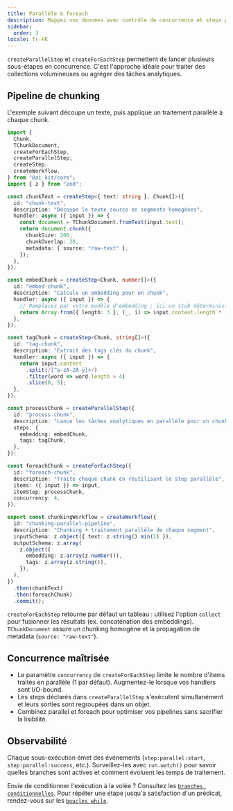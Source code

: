 ```yaml
---
title: Parallèle & foreach
description: Mappez vos données avec contrôle de concurrence et steps parallèles.
sidebar:
  order: 3
locale: fr-FR
---
```


`createParallelStep` et `createForEachStep` permettent de lancer plusieurs sous-étapes en concurrence. C'est l'approche idéale pour traiter des collections volumineuses ou agréger des tâches analytiques.

## Pipeline de chunking

L'exemple suivant découpe un texte, puis applique un traitement parallèle à chaque chunk.

```ts
import {
  Chunk,
  TChunkDocument,
  createForEachStep,
  createParallelStep,
  createStep,
  createWorkflow,
} from "@ai_kit/core";
import { z } from "zod";

const chunkText = createStep<{ text: string }, Chunk[]>({
  id: "chunk-text",
  description: "Découpe le texte source en segments homogènes",
  handler: async ({ input }) => {
    const document = TChunkDocument.fromText(input.text);
    return document.chunk({
      chunkSize: 200,
      chunkOverlap: 20,
      metadata: { source: "raw-text" },
    });
  },
});

const embedChunk = createStep<Chunk, number[]>({
  id: "embed-chunk",
  description: "Calcule un embedding pour un chunk",
  handler: async ({ input }) => {
    // Remplacez par votre modèle d'embedding ; ici un stub déterministe
    return Array.from({ length: 3 }, (_, i) => input.content.length * (i + 1));
  },
});

const tagChunk = createStep<Chunk, string[]>({
  id: "tag-chunk",
  description: "Extrait des tags clés du chunk",
  handler: async ({ input }) => {
    return input.content
      .split(/[^a-zA-ZÀ-ÿ]+/)
      .filter(word => word.length > 4)
      .slice(0, 5);
  },
});

const processChunk = createParallelStep({
  id: "process-chunk",
  description: "Lance les tâches analytiques en parallèle pour un chunk",
  steps: {
    embedding: embedChunk,
    tags: tagChunk,
  },
});

const foreachChunk = createForEachStep({
  id: "foreach-chunk",
  description: "Traite chaque chunk en réutilisant le step parallèle",
  items: ({ input }) => input,
  itemStep: processChunk,
  concurrency: 4,
});

export const chunkingWorkflow = createWorkflow({
  id: "chunking-parallel-pipeline",
  description: "Chunking + traitement parallèle de chaque segment",
  inputSchema: z.object({ text: z.string().min(1) }),
  outputSchema: z.array(
    z.object({
      embedding: z.array(z.number()),
      tags: z.array(z.string()),
    }),
  ),
})
  .then(chunkText)
  .then(foreachChunk)
  .commit();
```

`createForEachStep` retourne par défaut un tableau : utilisez l'option `collect` pour fusionner les résultats (ex. concaténation des embeddings). `TChunkDocument` assure un chunking homogène et la propagation de metadata (`source: "raw-text"`).

## Concurrence maîtrisée

- Le paramètre `concurrency` de `createForEachStep` limite le nombre d'items traités en parallèle (1 par défaut). Augmentez-le lorsque vos handlers sont I/O-bound.
- Les steps déclarés dans `createParallelStep` s'exécutent simultanément et leurs sorties sont regroupées dans un objet.
- Combinez parallel et foreach pour optimiser vos pipelines sans sacrifier la lisibilité.

## Observabilité

Chaque sous-exécution émet des événements (`step:parallel:start`, `step:parallel:success`, etc.). Surveillez-les avec `run.watch()` pour savoir quelles branches sont actives et comment évoluent les temps de traitement.

Envie de conditionner l'exécution à la volée ? Consultez les [`branches conditionnelles`](./branches-conditionnelles). Pour répéter une étape jusqu'à satisfaction d'un prédicat, rendez-vous sur les [`boucles while`](./boucles-while).
